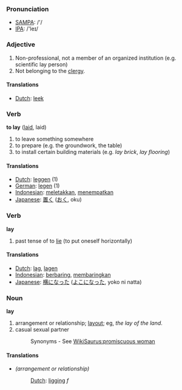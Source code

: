 === Pronunciation ===
*[[w:SAMPA|SAMPA]]: /'/
*[[w:IPA|IPA]]: /'leɪ/

=== Adjective ===
#Non-professional, not a member of an organized institution (e.g. scientific lay person)
#Not belonging to the [[clergy]].

==== Translations ====
*[[Dutch]]: [[leek]]

=== Verb ===
'''to lay''' ([[laid]], laid)
# to leave something somewhere
# to prepare (e.g. the groundwork, the table)
# to install certain building materials (e.g. ''lay brick'', ''lay flooring'')

==== Translations ====
*[[Dutch]]: [[leggen]] (1)
*[[German]]: [[legen]] (1)
*[[Indonesian]]: [[letak|meletakkan]], [[tempat|menempatkan]]
*[[Japanese]]: [[置く]] ([[おく]], oku)

=== Verb ===

'''lay'''

# past tense of to [[lie]] (to put oneself horizontally)

==== Translations ====
*[[Dutch]]: [[lag]], [[lagen]]
*[[Indonesian]]: [[baring|berbaring]], [[baring|membaringkan]]
*[[Japanese]]: [[横になった]] ([[よこになった]], yoko ni natta)

=== Noun ===

'''lay'''

#arrangement or relationship; [[layout]]; eg, ''the lay of the land''.
#casual sexual partner
#:Synonyms - See [[WikiSaurus:promiscuous woman]]

==== Translations ====
*''(arrangement or relationship)'' 
*:[[Dutch]]: [[ligging]] ''f''